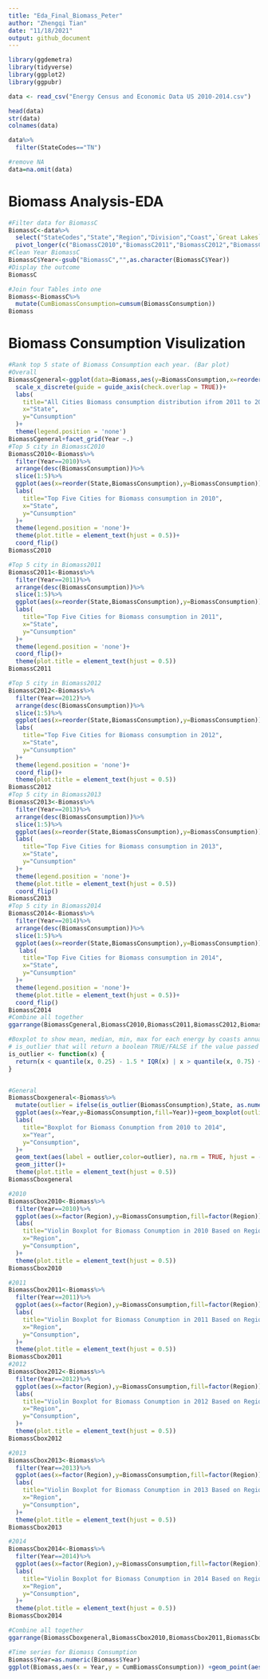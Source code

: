 ```yaml
---
title: "Eda_Final_Biomass_Peter"
author: "Zhengqi Tian"
date: "11/18/2021"
output: github_document
---
```



```r
library(ggdemetra)
library(tidyverse)
library(ggplot2)
library(ggpubr)
```

```r
data <- read_csv("Energy Census and Economic Data US 2010-2014.csv")
```

```r
head(data)
str(data)
colnames(data)
```
```r
data%>%
  filter(StateCodes=="TN")
```

```r
#remove NA
data=na.omit(data)
```
# Biomass Analysis-EDA
```r
#Filter data for BiomassC
BiomassC<-data%>%
  select("StateCodes","State","Region","Division","Coast",`Great Lakes`,"BiomassC2010","BiomassC2011","BiomassC2012","BiomassC2013","BiomassC2014")%>%
  pivot_longer(c("BiomassC2010","BiomassC2011","BiomassC2012","BiomassC2013","BiomassC2014"), names_to = "Year", values_to = "BiomassConsumption")
#Clean Year BiomassC
BiomassC$Year<-gsub("BiomassC","",as.character(BiomassC$Year))
#Display the outcome
BiomassC


```
```r
#Join four Tables into one
Biomass<-BiomassC%>%
  mutate(CumBiomassConsumption=cumsum(BiomassConsumption))
Biomass
```

# Biomass Consumption Visulization
```r
#Rank top 5 state of Biomass Consumption each year. (Bar plot)
#Overall
BiomassCgeneral<-ggplot(data=Biomass,aes(y=BiomassConsumption,x=reorder(State,BiomassConsumption)))+geom_col(aes(fill=State))+
  scale_x_discrete(guide = guide_axis(check.overlap = TRUE))+
  labs(
    title="All Cities Biomass consumption distribution ifrom 2011 to 2014",
    x="State",
    y="Cunsumption"
  )+
  theme(legend.position = 'none')
BiomassCgeneral+facet_grid(Year ~.)
#Top 5 city in BiomassC2010
BiomassC2010<-Biomass%>%
  filter(Year==2010)%>%
  arrange(desc(BiomassConsumption))%>%
  slice(1:5)%>%
  ggplot(aes(x=reorder(State,BiomassConsumption),y=BiomassConsumption))+geom_col(aes(fill=State))+
  labs(
    title="Top Five Cities for Biomass consumption in 2010",
    x="State",
    y="Cunsumption"
  )+
  theme(legend.position = 'none')+
  theme(plot.title = element_text(hjust = 0.5))+
  coord_flip()
BiomassC2010

#Top 5 city in Biomass2011
BiomassC2011<-Biomass%>%
  filter(Year==2011)%>%
  arrange(desc(BiomassConsumption))%>%
  slice(1:5)%>%
  ggplot(aes(x=reorder(State,BiomassConsumption),y=BiomassConsumption))+geom_col(aes(fill=State))+
  labs(
    title="Top Five Cities for Biomass consumption in 2011",
    x="State",
    y="Cunsumption"
  )+
  theme(legend.position = 'none')+
  coord_flip()+
  theme(plot.title = element_text(hjust = 0.5)) 
BiomassC2011

#Top 5 city in Biomass2012
BiomassC2012<-Biomass%>%
  filter(Year==2012)%>%
  arrange(desc(BiomassConsumption))%>%
  slice(1:5)%>%
  ggplot(aes(x=reorder(State,BiomassConsumption),y=BiomassConsumption))+geom_col(aes(fill=State))+
  labs(
    title="Top Five Cities for Biomass consumption in 2012",
    x="State",
    y="Cunsumption"
  )+
  theme(legend.position = 'none')+
  coord_flip()+
  theme(plot.title = element_text(hjust = 0.5)) 
BiomassC2012
#Top 5 city in Biomass2013
BiomassC2013<-Biomass%>%
  filter(Year==2013)%>%
  arrange(desc(BiomassConsumption))%>%
  slice(1:5)%>%
  ggplot(aes(x=reorder(State,BiomassConsumption),y=BiomassConsumption))+geom_col(aes(fill=State))+
  labs(
    title="Top Five Cities for Biomass consumption in 2013",
    x="State",
    y="Cunsumption"
  )+
  theme(legend.position = 'none')+
  theme(plot.title = element_text(hjust = 0.5)) 
  coord_flip()
BiomassC2013
#Top 5 city in Biomass2014
BiomassC2014<-Biomass%>%
  filter(Year==2014)%>%
  arrange(desc(BiomassConsumption))%>%
  slice(1:5)%>%
  ggplot(aes(x=reorder(State,BiomassConsumption),y=BiomassConsumption))+geom_col(aes(fill=State))+
   labs(
    title="Top Five Cities for Biomass consumption in 2014",
    x="State",
    y="Cunsumption"
  )+
  theme(legend.position = 'none')+
  theme(plot.title = element_text(hjust = 0.5))+
  coord_flip()
BiomassC2014
#Combine all together
ggarrange(BiomassCgeneral,BiomassC2010,BiomassC2011,BiomassC2012,BiomassC2013,BiomassC2014,nrow=2,ncol=3)
```
```r
#Boxplot to show mean, median, min, max for each energy by coasts annually
# is_outlier that will return a boolean TRUE/FALSE if the value passed to it is an outlier. 
is_outlier <- function(x) {
  return(x < quantile(x, 0.25) - 1.5 * IQR(x) | x > quantile(x, 0.75) + 1.5* IQR(x))
}


#General
BiomassCboxgeneral<-Biomass%>%
  mutate(outlier = ifelse(is_outlier(BiomassConsumption),State, as.numeric(NA))) %>%
  ggplot(aes(x=Year,y=BiomassConsumption,fill=Year))+geom_boxplot(outlier.colour="red", outlier.shape=8, outlier.size=4)+
  labs(
    title="Boxplot for Biomass Conumption from 2010 to 2014",
    x="Year",
    y="Consumption",
  )+
  geom_text(aes(label = outlier,color=outlier), na.rm = TRUE, hjust = -0.5)+
  geom_jitter()+
  theme(plot.title = element_text(hjust = 0.5))
BiomassCboxgeneral

#2010
BiomassCbox2010<-Biomass%>%
  filter(Year==2010)%>%
  ggplot(aes(x=factor(Region),y=BiomassConsumption,fill=factor(Region)))+geom_violin()+
  labs(
    title="Violin Boxplot for Biomass Conumption in 2010 Based on Region",
    x="Region",
    y="Consumption",
  )+
  theme(plot.title = element_text(hjust = 0.5))
BiomassCbox2010

#2011
BiomassCbox2011<-Biomass%>%
  filter(Year==2011)%>%
  ggplot(aes(x=factor(Region),y=BiomassConsumption,fill=factor(Region)))+geom_violin()+
  labs(
    title="Violin Boxplot for Biomass Conumption in 2011 Based on Region",
    x="Region",
    y="Consumption",
  )+
  theme(plot.title = element_text(hjust = 0.5))
BiomassCbox2011
#2012
BiomassCbox2012<-Biomass%>%
  filter(Year==2012)%>%
  ggplot(aes(x=factor(Region),y=BiomassConsumption,fill=factor(Region)))+geom_violin()+
  labs(
    title="Violin Boxplot for Biomass Conumption in 2012 Based on Region",
    x="Region",
    y="Consumption",
  )+
  theme(plot.title = element_text(hjust = 0.5))
BiomassCbox2012

#2013
BiomassCbox2013<-Biomass%>%
  filter(Year==2013)%>%
  ggplot(aes(x=factor(Region),y=BiomassConsumption,fill=factor(Region)))+geom_violin()+
  labs(
    title="Violin Boxplot for Biomass Conumption in 2013 Based on Region",
    x="Region",
    y="Consumption",
  )+
  theme(plot.title = element_text(hjust = 0.5))
BiomassCbox2013

#2014
BiomassCbox2014<-Biomass%>%
  filter(Year==2014)%>%
  ggplot(aes(x=factor(Region),y=BiomassConsumption,fill=factor(Region)))+geom_violin()+
  labs(
    title="Violin Boxplot for Biomass Conumption in 2014 Based on Region",
    x="Region",
    y="Consumption",
  )+
  theme(plot.title = element_text(hjust = 0.5))
BiomassCbox2014

#Combine all together
ggarrange(BiomassCboxgeneral,BiomassCbox2010,BiomassCbox2011,BiomassCbox2012,BiomassCbox2013,BiomassCbox2014,nrow=2,ncol=3)

```


```r
#Time series for Biomass Consumption
Biomass$Year=as.numeric(Biomass$Year)
ggplot(Biomass,aes(x = Year,y = CumBiomassConsumption)) +geom_point(aes(color=factor(State))) +geom_line(aes(color=factor(State))) 

```
